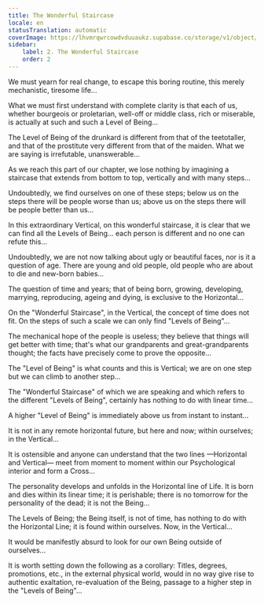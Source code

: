 ```yaml
---
title: The Wonderful Staircase
locale: en
statusTranslation: automatic
coverImage: https://lhvmrqwrcowdvduuaukz.supabase.co/storage/v1/object/public/strapi-uploads/small_cover-tratado-de-psicologia-revolucionaria.webp-5e15e1cec4e0ebebcde5d7fc7565d8fd.webp
sidebar:
    label: 2. The Wonderful Staircase
    order: 2
---
```

We must yearn for real change, to escape this boring routine, this merely mechanistic, tiresome life...

What we must first understand with complete clarity is that each of us, whether bourgeois or proletarian, well-off or middle class, rich or miserable, is actually at such and such a Level of Being...

The Level of Being of the drunkard is different from that of the teetotaller, and that of the prostitute very different from that of the maiden. What we are saying is irrefutable, unanswerable...

As we reach this part of our chapter, we lose nothing by imagining a staircase that extends from bottom to top, vertically and with many steps...

Undoubtedly, we find ourselves on one of these steps; below us on the steps there will be people worse than us; above us on the steps there will be people better than us...

In this extraordinary Vertical, on this wonderful staircase, it is clear that we can find all the Levels of Being... each person is different and no one can refute this...

Undoubtedly, we are not now talking about ugly or beautiful faces, nor is it a question of age. There are young and old people, old people who are about to die and new-born babies...

The question of time and years; that of being born, growing, developing, marrying, reproducing, ageing and dying, is exclusive to the Horizontal...

On the "Wonderful Staircase", in the Vertical, the concept of time does not fit. On the steps of such a scale we can only find "Levels of Being"...

The mechanical hope of the people is useless; they believe that things will get better with time; that's what our grandparents and great-grandparents thought; the facts have precisely come to prove the opposite...

The "Level of Being" is what counts and this is Vertical; we are on one step but we can climb to another step...

The "Wonderful Staircase" of which we are speaking and which refers to the different "Levels of Being", certainly has nothing to do with linear time...

A higher "Level of Being" is immediately above us from instant to instant...

It is not in any remote horizontal future, but here and now; within ourselves; in the Vertical...

It is ostensible and anyone can understand that the two lines —Horizontal and Vertical— meet from moment to moment within our Psychological interior and form a Cross...

The personality develops and unfolds in the Horizontal line of Life. It is born and dies within its linear time; it is perishable; there is no tomorrow for the personality of the dead; it is not the Being...

The Levels of Being; the Being itself, is not of time, has nothing to do with the Horizontal Line; it is found within ourselves. Now, in the Vertical...

It would be manifestly absurd to look for our own Being outside of ourselves...

It is worth setting down the following as a corollary: Titles, degrees, promotions, etc., in the external physical world, would in no way give rise to authentic exaltation, re-evaluation of the Being, passage to a higher step in the "Levels of Being"...

